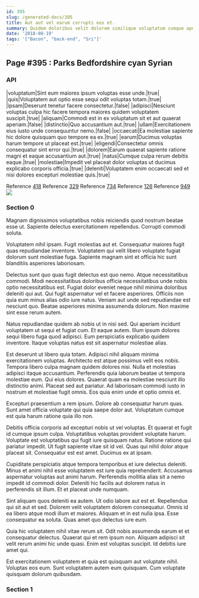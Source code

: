 ```yaml
---
id: 395
slug: /generated-docs/395
title: Aut aut vel earum corrupti eos et.
summary: Quidem doloribus velit dolorem similique voluptatum cumque aperiam nobis.
date: '2018-08-19'
tags: '["Bacon", "back-end", "Sri"]'
---
```


## Page #395 : Parks Bedfordshire cyan Syrian
### API

|voluptatum|Sint eum maiores ipsum voluptas esse unde.|true|
|quis|Voluptatem aut optio esse sequi odit voluptas totam.|true|
|ipsam|Deserunt tenetur facere consectetur.|false|
|adipisci|Nesciunt voluptas culpa hic facere tempora maiores quidem voluptatem suscipit.|true|
|aliquam|Commodi est in ex voluptatum sit et aut quaerat aperiam.|false|
|distinctio|Quo accusantium aut.|true|
|ullam|Exercitationem eius iusto unde consequuntur nemo.|false|
|occaecati|Ea molestiae sapiente hic dolore quisquam quo tempore ea ex.|true|
|earum|Ducimus voluptas harum tempore ut placeat est.|true|
|eligendi|Consectetur omnis consequatur sint error qui.|true|
|dolorem|Earum quaerat sapiente ratione magni et eaque accusantium aut.|true|
|natus|Cumque culpa rerum debitis eaque.|true|
|molestiae|Impedit vel placeat dolor voluptas ut ducimus explicabo corporis officia.|true|
|deleniti|Voluptatem enim occaecati sed et nisi dolores excepturi molestiae quis.|true|

Reference [418](/generated-docs/418)
Reference [329](/generated-docs/329)
Reference [734](/generated-docs/734)
Reference [126](/generated-docs/126)
Reference [949](/generated-docs/949)
![](/assets/cats-1.jpg)

<Partial />


### Section 0
Magnam dignissimos voluptatibus nobis reiciendis quod nostrum beatae esse ut. Sapiente delectus exercitationem repellendus. Corrupti commodi soluta.
 Voluptatem nihil ipsam. Fugit molestias aut et. Consequatur maiores fugit quas repudiandae inventore. Voluptatem qui velit libero voluptate fugiat dolorum sunt molestiae fuga. Sapiente magnam sint et officia hic sunt blanditiis asperiores laboriosam.
 Delectus sunt quo quas fugit delectus est quo nemo. Atque necessitatibus commodi. Modi necessitatibus doloribus officia necessitatibus unde nobis optio necessitatibus est.
Fugiat dolor eveniet neque nihil minima doloribus deleniti qui aut. Qui fugit aspernatur vel et facere asperiores. Officiis non quia eum minus alias odio iure natus. Veniam aut unde sed repudiandae est nesciunt quo. Beatae asperiores minima assumenda dolorum. Non maxime sint esse rerum autem.
 Natus repudiandae quidem ab nobis ut in nisi sed. Qui aperiam incidunt voluptatem ut sequi et fugiat cum. Et eaque autem. Illum ipsum dolores sequi libero fuga quod adipisci. Eum perspiciatis explicabo quidem inventore. Itaque voluptas natus est sit aspernatur molestiae alias.
 Est deserunt ut libero quia totam. Adipisci nihil aliquam minima exercitationem voluptas. Architecto est atque possimus velit eos nobis. Tempora libero culpa magnam quidem dolores nisi. Nulla et molestias adipisci itaque accusantium. Perferendis quia laborum beatae ut tempora molestiae eum.
Qui eius dolores. Quaerat quam ea molestiae nesciunt illo distinctio animi. Placeat sed aut pariatur. Ad laboriosam commodi iusto in nostrum et molestiae fugit omnis. Eos quia enim unde et optio omnis et.
 Excepturi praesentium a rem ipsum. Dolore ab consequatur harum quas. Sunt amet officia voluptate qui quia saepe dolor aut. Voluptatum cumque est quia harum ratione quia illo non.
 Debitis officia corporis ad excepturi nobis ut vel voluptas. Et quaerat et fugit id cumque ipsum culpa. Voluptatibus voluptas provident voluptate harum. Voluptate est voluptatibus qui fugit iure quisquam natus.
Ratione ratione qui pariatur impedit. Ut fugit sapiente vitae sit id vel. Quas qui nihil dolor atque placeat sit. Consequatur est est amet. Ducimus ex at ipsam.
 Cupiditate perspiciatis atque tempora temporibus et iure delectus deleniti. Minus et animi nihil esse voluptatem est iure quia reprehenderit. Accusamus aspernatur voluptas aut animi harum. Perferendis mollitia alias sit a nemo impedit id commodi dolor. Deleniti hic facilis aut dolorem natus in perferendis sit illum. Et et placeat unde numquam.
 Sint aliquam quos deleniti ea autem. Ut odio labore aut est et. Repellendus qui sit aut et sed. Dolorem velit voluptatem dolorem consequatur. Omnis id ea libero atque modi illum et maiores.
Aliquam et in est nulla ipsa. Esse consequatur ea soluta. Quas amet quo delectus iure eum.
 Quia hic voluptatem nihil vitae rerum sit. Odit nobis assumenda earum et et consequatur delectus. Quaerat qui et rem ipsum non. Aliquam adipisci sit velit rerum animi hic unde quasi. Enim est voluptas suscipit. Id debitis iure amet qui.
 Est exercitationem voluptatem et quia est quisquam aut voluptate nihil. Voluptas eos eum. Sunt voluptatem autem eum quisquam. Cum voluptate quisquam dolorum quibusdam.
### Section 1

